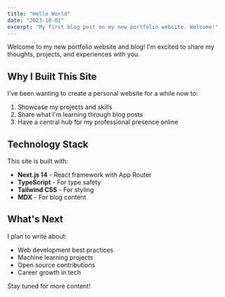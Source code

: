 ```yaml
---
title: "Hello World"
date: "2023-10-01"
excerpt: "My first blog post on my new portfolio website. Welcome!"
---
```


Welcome to my new portfolio website and blog! I'm excited to share my thoughts, projects, and experiences with you.

## Why I Built This Site

I've been wanting to create a personal website for a while now to:

1. Showcase my projects and skills
2. Share what I'm learning through blog posts
3. Have a central hub for my professional presence online

## Technology Stack

This site is built with:

- **Next.js 14** - React framework with App Router
- **TypeScript** - For type safety
- **Tailwind CSS** - For styling
- **MDX** - For blog content

## What's Next

I plan to write about:

- Web development best practices
- Machine learning projects
- Open source contributions
- Career growth in tech

Stay tuned for more content!
